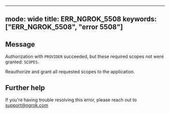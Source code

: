 
---
mode: wide
title: ERR_NGROK_5508
keywords: ["ERR_NGROK_5508", "error 5508"]
---

## Message
Authorization with `PROVIDER` succeeded, but these required scopes not were granted: `SCOPES`.

Reauthorize and grant all requested scopes to the application.




## Further help
If you're having trouble resolving this error, please reach out to [support@ngrok.com](mailto:support@ngrok.com?subject=Help%20with%20ERR_NGROK_5508)

